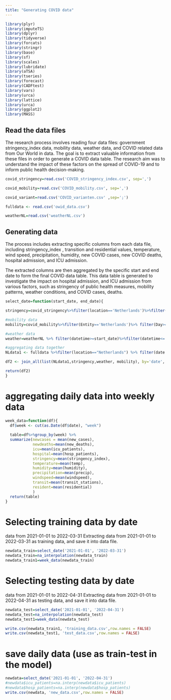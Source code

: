 ```yaml
---
title: "Generating COVID data"
---
```

```r
library(plyr)
library(imputeTS)
library(dplyr)
library(tidyverse)
library(forcats)
library(stringr)
library(base)
library(sf)
library(scales)
library(lubridate)
library(aTSA)
library(tseries)
library(forecast)
library(CADFtest)
library(vars)
library(urca)
library(lattice)
library(urca)
library(ggplot2)
library(MASS)
```

## Read the data files

The research process involves reading four data files: government stringency_index data, mobility data, weather data, and COVID related data from Our World in data. The goal is to extract valuable information from these files in order to generate a COVID data table. The research aim was to understand the impact of these factors on the spread of COVID-19 and to inform public health decision-making.

```r
covid_stringency=read.csv('COVID_stringency_index.csv', sep=',')

covid_mobility=read.csv('COVID_mobility.csv', sep=',')

covid_variant=read.csv('COVID_varianten.csv' ,sep=';')

fulldata <- read.csv('owid_data.csv')

weatherNL=read.csv('weatherNL.csv')
```

## Generating data

The process includes extracting specific columns from each data file, including stringency_index , transition and residential values, temperature, wind speed, precipitation, humidity, new COVID cases, new COVID deaths, hospital admission, and ICU admission. 

The extracted columns are then aggregated by the specific start and end date to form the final COVID data table. This data table is generated to investigate the impact on hospital admission, and ICU admission from various factors, such as stringency of public health measures, mobility patterns, weather conditions, and COVID cases, deaths. 

```r
select_date=function(start_date, end_date){

stringency=covid_stringency%>%filter(location=='Netherlands')%>%filter(date>=start_date)%>%filter(date<=end_date)%>%dplyr::select(date,stringency_index)

#mobility data
mobility=covid_mobility%>%filter(Entity=='Netherlands')%>% filter(Day>=start_date)%>%filter(Day<= end_date)%>%dplyr::select(Day, transit_stations,residential)%>%dplyr::rename('date'='Day')

#weather data
weather=weatherNL %>% filter(datetime>=start_date)%>%filter(datetime<= end_date)%>%dplyr::select(datetime, temp, humidity, precip, windspeed)%>%dplyr::rename('date'='datetime')

#aggregating data together
NLdata1 <- fulldata %>%filter(location=="Netherlands") %>% filter(date >= start_date)%>%filter(date<= end_date)%>%dplyr::select(date, new_cases, new_deaths, icu_patients, hosp_patients)

df2 <- join_all(list(NLdata1,stringency,weather, mobility), by='date', type='left')

return(df2)
}
```

# aggregating daily data into weekly data
```r
week_data=function(df){
  df$week <- cut(as.Date(df$date), "week")       
  
  table=df%>%group_by(week) %>%
  summarize(newcases = mean(new_cases),           
            newdeaths=mean(new_deaths),    
            icu=mean(icu_patients), 
            hospital=mean(hosp_patients),
            stringency=mean(stringency_index),
            temperature=mean(temp),
            humidity=mean(humidity),
            precipitation=mean(precip),
            windspeed=mean(windspeed),
            transit=mean(transit_stations),
            resident=mean(residential)
            )
  return(table)
}

```


# Selecting training data by date
data from 2021-01-01 to 2022-03-31
Extracting data from 2021-01-01 to 2022-03-31 as training data, and save it into data file.
```r
newdata_train=select_date('2021-01-01', '2022-03-31')
newdata_train=na_interpolation(newdata_train)
newdata_train1=week_data(newdata_train)

```

# Selecting testing data by date
data from 2021-01-01 to 2022-04-31
Extracting data from 2021-01-01 to 2022-04-31 as testing data, and save it into data file.
```r
newdata_test=select_date('2021-01-01', '2022-04-31')
newdata_test=na_interpolation(newdata_test)
newdata_test1=week_data(newdata_test)
```

```r
write.csv(newdata_train1, 'training_data.csv',row.names = FALSE)
write.csv(newdata_test1, 'test_data.csv',row.names = FALSE)
```

# save daily data (use as train-test in the model)
```r
newdata=select_date('2021-01-01', '2022-04-31')
#newdata$icu_patients=na.interp(newdata$icu_patients)
#newdata$hosp_patients=na.interp(newdata$hosp_patients)
write.csv(newdata, 'new_data.csv',row.names = FALSE)


```

